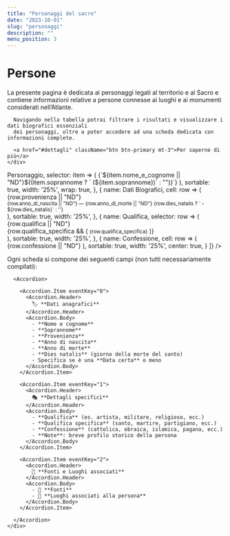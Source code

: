 ```yaml
---
title: "Personaggi del sacro"
date: "2023-10-01"
slug: "personaggi"
description: ""
menu_position: 3
---
```



# Persone

<Row className="my-4">
  <Col md={12}>
    <div className="bg-light p-4 rounded shadow-sm text-center">
      La presente pagina è dedicata ai personaggi legati al territorio e al Sacro e contiene informazioni
      relative a persone connesse ai luoghi e ai monumenti considerati nell’Atlante.

      Navigando nella tabella potrai filtrare i risultati e visualizzare i dati biografici essenziali 
      dei personaggi, oltre a poter accedere ad una scheda dedicata con informazioni complete.

      <a href="#dettagli" className="btn btn-primary mt-3">Per saperne di più</a>
    </div>
  </Col>
</Row>


<Row className="my-4">
  <Col md={12}>
    <DataTb
      source={{
        dTable: "persona",
        dQueryString: "*.*.*",
      }}
      striped
      highlightOnHover
      pointerOnHover
      className="data-table shadow-sm rounded"
      customStyles={{
        headCells: {
          style: {
            backgroundColor: '#6c757d',
            color: 'white',
            fontWeight: 'bold',
            fontSize: '1rem',
          },
        },
        rows: {
          style: {
            '&:nth-of-type(odd)': {
              backgroundColor: 'rgba(0,0,0,.02)',
            },
            '&:hover': {
              backgroundColor: 'rgba(0,123,255,.1) !important',
            },
          },
        },
        cells: {
          style: {
            padding: '12px 15px',
          },
        },
      }}
      paginationPerPage={10}
      paginationRowsPerPageOptions={[10, 25, 50]}
      defaultSortField="nome_e_cognome"
      defaultSortAsc
      columns={[
        {
          name: <span className="text-white">Personaggio</span>,
          selector: item => (
            <Link 
              to={`/personaggio/?tb=persona&id=${item.id}`}
              className="text-primary fw-bold"
            >
              {`${item.nome_e_cognome || "ND"}${(item.soprannome ? ` (${item.soprannome})` : "")}`}
            </Link>
          ),
          sortable: true,
          width: '25%',
          wrap: true,
        },
        {
          name: <span className="text-white">Dati Biografici</span>,
          cell: row => (
            <div className={row.data_certa ? "" : "text-danger"}>
              <div>{row.provenienza || "ND"}</div>
              <small className="text-muted">
                {row.anno_di_nascita || "ND"} — {row.anno_di_morte || "ND"}
                {row.dies_natalis ? ` - ${row.dies_natalis}` : ''}
              </small>
            </div>
          ),
          sortable: true,
          width: '25%',
        },
        {
          name: <span className="text-white">Qualifica</span>,
          selector: row => (
            <div>
              <div>{row.qualifica || "ND"}</div>
              {row.qualifica_specifica && (
                <small className="text-muted">{row.qualifica_specifica}</small>
              )}
            </div>
          ),
          sortable: true,
          width: '25%',
        },
        {
          name: <span className="text-white">Confessione</span>,
          cell: row => (
            <span className={`badge bg-${row.confessione ? 'info' : 'secondary'}`}>
              {row.confessione || "ND"}
            </span>
          ),
          sortable: true,
          width: '25%',
          center: true,
        }
      ]}
    />
  </Col>
</Row>

<Row className="my-4" id="dettagli">
  <Col md={12}>
    <div className="bg-light p-4 rounded shadow-sm">
      <p className="text-center">
        Ogni scheda si compone dei seguenti campi (non tutti necessariamente compilati):
      </p>

      <Accordion>
        
        <Accordion.Item eventKey="0">
          <Accordion.Header>
            🏷️ **Dati anagrafici**
          </Accordion.Header>
          <Accordion.Body>
            - **Nome e cognome**
            - **Soprannome**
            - **Provenienza**
            - **Anno di nascita**
            - **Anno di morte**
            - **Dies natalis** (giorno della morte del santo)
            - Specifica se è una **Data certa** o meno
          </Accordion.Body>
        </Accordion.Item>

        <Accordion.Item eventKey="1">
          <Accordion.Header>
            🎭 **Dettagli specifici**
          </Accordion.Header>
          <Accordion.Body>
            - **Qualifica** (es. artista, militare, religioso, ecc.)
            - **Qualifica specifica** (santo, martire, partigiano, ecc.)
            - **Confessione** (cattolica, ebraica, islamica, pagana, ecc.)
            - **Note**: breve profilo storico della persona
          </Accordion.Body>
        </Accordion.Item>

        <Accordion.Item eventKey="2">
          <Accordion.Header>
            📜 **Fonti e Luoghi associati**
          </Accordion.Header>
          <Accordion.Body>
            - 🔗 **Fonti**
            - 🔗 **Luoghi associati alla persona**
          </Accordion.Body>
        </Accordion.Item>
        
      </Accordion>
    </div>
  </Col>
</Row>
